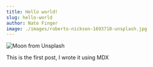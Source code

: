 ```yaml
--- 
title: Hello world!
slug: hello-world
author: Nate Finger
image: ./images/roberto-nickson-1693710-unsplash.jpg
--- 
```


![Moon from Unsplash](./images/roberto-nickson-1693710-unsplash.jpg)

This is the first post, I wrote it using MDX